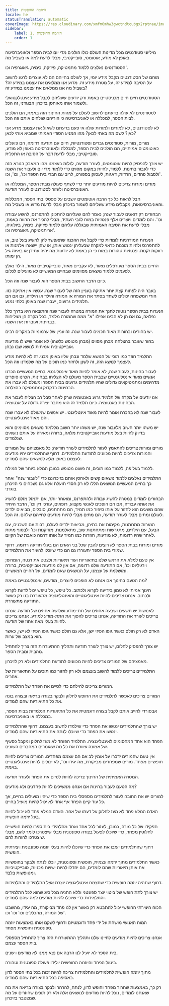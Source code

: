 ```yaml
---
title: היוזמה החופשית
locale: he
statusTranslation: automatic
coverImage: https://res.cloudinary.com/xmfm6mhw3gwctndtcubgx2rptnae/image/upload/v1740337243/small_cover_educacion_fundamental_a051170f1c.webp
sidebar:
    label: 1. היוזמה החופשית
    order: 1
---
```

מיליוני סטודנטים מכל מדינות העולם כולו הולכים מדי יום לבית הספר ולאוניברסיטה באופן לא מודע, אוטומטי, סובייקטיבי, מבלי לדעת למה או בשביל מה.

הסטודנטים נאלצים ללמוד מתמטיקה, פיזיקה, כימיה, גיאוגרפיה וכו'.

מוחם של הסטודנטים מקבל מידע יומי, אך לעולם בחייהם הם לא עוצרים לרגע לחשוב על הסיבה למידע זה, על מטרת מידע זה. מדוע אנו ממלאים את עצמנו במידע זה? בשביל מה אנו ממלאים את עצמנו במידע זה?

הסטודנטים חיים חיים מכניסטיים באמת ורק יודעים שעליהם לקבל מידע אינטלקטואלי ולשמור אותו מאוחסן בזיכרון הבוגדני, זה הכל.

לסטודנטים לא עולה בדעתם לחשוב לעולם על מהות החינוך הזה באמת, הם הולכים לבית הספר, למכללה או לאוניברסיטה כי הוריהם שולחים אותם וזה הכל.

לא לסטודנטים, לא למורים ולמורות עולה אי פעם בדעתם לשאול את עצמם: מדוע אני כאן? לשם מה באתי לכאן? מהו המניע הסודי האמיתי שמביא אותי לכאן?

מורים, מורות, סטודנטים גברים וסטודנטיות, חיים עם תודעה רדומה, הם פועלים כאוטומטים אמיתיים, הם הולכים לבית הספר, למכללה ולאוניברסיטה באופן לא מודע, סובייקטיבי, מבלי לדעת דבר על הסיבה או התכלית.

יש צורך להפסיק להיות אוטומטים, לעורר תודעה, לגלות בעצמנו מהו המאבק הנורא הזה כדי לעבור בחינות, ללמוד, לחיות במקום מסוים כדי ללמוד מדי יום ולעבור את השנה ולסבול פחדים, חרדות, דאגות, לעסוק בספורט, לריב עם חברי בית הספר וכו', וכו', וכו'.

מורים ומורות צריכים להיות מודעים יותר כדי לשתף פעולה מבית הספר, המכללה או האוניברסיטה ולעזור לסטודנטים לעורר תודעה.

חבל לראות כל כך הרבה אוטומטים יושבים על ספסלי בתי הספר, המכללות והאוניברסיטאות, מקבלים מידע שעליהם לשמור בזיכרון מבלי לדעת מדוע או בשביל מה.

הבחורים רק דואגים לעבור שנה; נאמר להם שעליהם להתכונן להתפרנס, להשיג עבודה וכו'. והם לומדים ויוצרים אלף פנטזיות במוח לגבי העתיד, מבלי להכיר את ההווה באמת, מבלי לדעת את הסיבה האמיתית שבגללה עליהם ללמוד פיזיקה, כימיה, ביולוגיה, אריתמטיקה, גיאוגרפיה וכו'.

הנערות המודרניות לומדות כדי לקבל את ההכנה שתאפשר להן להשיג בעל טוב, או להתפרנס ולהיות מוכנות כראוי למקרה שבעליהן ינטוש אותן, או שהן יישארו אלמנות או רווקות זקנות. פנטזיות טהורות במוח כי הן באמת לא יודעות מה יהיה עתידן או באיזה גיל הן ימותו.

החיים בבית הספר מעורפלים מאוד, לא עקביים מאוד, סובייקטיביים מאוד, הילד נאלץ לפעמים ללמוד נושאים מסוימים שבחיים המעשיים לא מועילים לכלום.

כיום הדבר החשוב בבית הספר הוא לעבור שנה וזה הכל.

בעבר היה לפחות קצת יותר אתיקה בעניין הזה של לעבור שנה. עכשיו אין אתיקה כזו. הורי המשפחה יכולים לשחד בסתר את המורה או המורה והילד או הילדה, גם אם הם תלמידים גרועים, יעברו שנה באופן בלתי נמנע.

הנערות בבית הספר נוטות לחנך את המורה במטרה לעבור שנה והתוצאה היא בדרך כלל נפלאה, גם אם הן לא הבינו אפילו "א" ממה שהמורה מלמד, בכל מקרה הן מצליחות בבחינות ועוברות את השנה.

יש בחורים ובחורות מאוד חכמים לעבור שנה. זה עניין של ערמומיות במקרים רבים.

בחור שעובר בהצלחה מבחן מסוים (מבחן מטופש כלשהו) לא אומר שיש לו מודעות אובייקטיבית אמיתית לנושא שבו נבחן.

התלמיד חוזר כמו תוכי על הנושא שלמד ונבחן עליו באופן מכני. זה לא להיות מודע לעצמך לנושא הזה, זה לשנן ולחזור כמו תוכים על מה שלמדנו וזה הכל.

לעבור בחינות, לעבור שנה, לא אומר להיות מאוד אינטליגנטי. בחיים המעשיים הכרנו אנשים מאוד אינטליגנטיים שבבית הספר מעולם לא הצליחו בבחינות. הכרנו סופרים מדהימים ומתמטיקאים גדולים שהיו תלמידים גרועים בבית הספר ומעולם לא עברו את הבחינות בדקדוק ומתמטיקה בהצלחה.

אנו יודעים על מקרה של תלמיד גרוע באנטומיה שרק לאחר סבל רב הצליח לעבור את הבחינות באנטומיה. כיום תלמיד זה הוא מחבר יצירה גדולה על אנטומיה.

לעבור שנה לא בהכרח אומר להיות מאוד אינטליגנטי. יש אנשים שמעולם לא עברו שנה והם מאוד אינטליגנטיים.

יש משהו יותר חשוב מלעבור שנה, יש משהו יותר חשוב מללמוד נושאים מסוימים והוא בדיוק להיות בעל מודעות אובייקטיבית מלאה, ברורה ומאירה על אותם נושאים שנלמדים.

מורים ומורות צריכים להתאמץ לעזור לתלמידים לעורר תודעה; כל מאמציהם של המורים והמורות צריכים להיות מכוונים לתודעת התלמידים. דחוף שהתלמידים יהיו מודעים לעצמם באופן מלא לנושאים שהם לומדים.

ללמוד בעל פה, ללמוד כמו תוכים, זה פשוט מטופש במובן המלא ביותר של המילה.

התלמידים נאלצים ללמוד נושאים קשים ולאחסן אותם בזיכרונם כדי "לעבור שנה" ואחר כך בחיים המעשיים הנושאים הללו לא רק חסרי תועלת אלא גם נשכחים כי הזיכרון בוגדני.

הבחורים לומדים במטרה להשיג עבודה ולהתפרנס, ומאוחר יותר, אם יתמזל מזלם להשיג את אותה עבודה, אם הם הופכים לאנשי מקצוע, רופאים, עורכי דין וכו', הדבר היחיד שהם משיגים הוא לחזור על אותו סיפור כמו תמיד, הם מתחתנים, סובלים, מביאים ילדים לעולם ומתים מבלי לעורר תודעה, הם מתים מבלי להיות מודעים לחייהם שלהם. זה הכל.

הנערות מתחתנות, מקימות את בתיהן, מביאות ילדים לעולם, רבות עם השכנים, עם הבעל, עם הילדים, מתגרשות ומתחתנות שוב, מתאלמנות, מזדקנות וכו' ולבסוף מתות לאחר שחיו רדומות, לא מודעות, חוזרות כמו תמיד על אותו דרמה כואבת של הקיום.

מורים ומורות בבית הספר לא רוצים להבין שכל בני האדם הם בעלי תודעה רדומה. דחוף שמורי בית הספר יתעוררו גם הם כדי שיוכלו להעיר את התלמידים.

אין טעם למלא את הראש שלנו בתיאוריות ועוד תיאוריות ולצטט את דנטה, הומרוס; וירגיליוס וכו', אם התודעה שלנו רדומה, אם אין לנו מודעות אובייקטיבית, ברורה ומושלמת על עצמנו, על הנושאים שאנו לומדים, על החיים המעשיים.

מה הטעם בחינוך אם אנחנו לא הופכים ליוצרים, מודעים, אינטליגנטיים באמת?

חינוך אמיתי לא טמון בידיעה לקרוא ולכתוב. כל טיפש, כל טיפש יכול לדעת לקרוא ולכתוב. אנחנו צריכים להיות אינטליגנטיים והאינטליגנציה מתעוררת בנו רק כאשר התודעה מתעוררת.

לאנושות יש תשעים ושבעה אחוזים של תת-מודע ושלושה אחוזים של תודעה. אנחנו צריכים לעורר את התודעה, אנחנו צריכים להפוך את התת-מודע למודע. אנחנו צריכים להיות בעלי מאה אחוז של תודעה.

האדם לא רק חולם כאשר גופו הפיזי ישן, אלא גם חולם כאשר גופו הפיזי לא ישן, כאשר הוא במצב של ערות.

יש צורך להפסיק לחלום, יש צורך לעורר תודעה ותהליך ההתעוררות הזה צריך להתחיל מהבית ומבית הספר.

מאמציהם של המורים צריכים להיות מכוונים לתודעת התלמידים ולא רק לזיכרון.

התלמידים צריכים ללמוד לחשוב בעצמם ולא רק לחזור כמו תוכים על התיאוריות של אחרים.

המורים צריכים להילחם כדי לסיים את הפחד של התלמידים.

המורים צריכים לאפשר לתלמידים את החופש לחלוק ולבקר בצורה בריאה ובצורה בונה את כל התיאוריות שהם לומדים.

אבסורדי לחייב אותם לקבל בצורה דוגמטית את כל התיאוריות הנלמדות בבית הספר, במכללה או באוניברסיטה.

יש צורך שהתלמידים ינטשו את הפחד כדי שילמדו לחשוב בעצמם. דחוף שהתלמידים ינטשו את הפחד כדי שיוכלו לנתח את התיאוריות שהם לומדים.

הפחד הוא אחד המחסומים לאינטליגנציה. התלמיד הפוחד לא מעז לחלוק ומקבל כסעיף של אמונה עיוורת את כל מה שאומרים המחברים השונים.

אין טעם שהמורים ידברו על אומץ לב אם הם עצמם מפחדים. המורים צריכים להיות חופשיים מפחד. מורים שמפחדים מביקורת, מה יגידו וכו', לא יכולים להיות אינטליגנטיים באמת.

המטרה האמיתית של החינוך צריכה להיות לסיים את הפחד ולעורר תודעה.

מה הטעם לעבור בחינות אם אנחנו ממשיכים להיות פחדנים ולא מודעים?

למורים יש את החובה לעזור לתלמידים מספסלי בית הספר כדי שיהיו מועילים בחיים, אך כל עוד קיים הפחד אף אחד לא יכול להיות מועיל בחיים.

האדם המלא פחד לא מעז לחלוק על דעתו של אחר. האדם המלא פחד לא יכול להיות בעל יוזמה חופשית.

תפקידו של כל מורה, כמובן, לעזור לכל אחד ואחד מתלמידי בית ספרו להיות חופשיים לחלוטין מפחד, כדי שיוכלו לפעול בצורה ספונטנית מבלי שיצטרכו לומר להם, מבלי שיצטרכו להורות להם.

דחוף שהתלמידים יעזבו את הפחד כדי שיוכלו להיות בעלי יוזמה ספונטנית ויצירתית חופשית.

כאשר התלמידים מתוך יוזמה עצמית, חופשית וספונטנית, יוכלו לנתח ולבקר בחופשיות את אותן תיאוריות שהם לומדים, הם יחדלו להיות ישויות מכניות, סובייקטיביות ומטופשות בלבד.

דחוף שתהיה יוזמה חופשית כדי שתצמח אינטליגנציה יוצרת אצל התלמידים והתלמידות.

יש צורך לתת חופש של ביטוי יוצר ספונטני וללא התניה מכל סוג שהוא לכל התלמידים והתלמידות כדי שיוכלו להיות מודעים למה שהם לומדים.

הכוח היצירתי החופשי יכול להתבטא רק כאשר אין לנו פחד מביקורת, מה יגידו, מהשבט של המורה, מהכללים וכו' וכו' וכו'.

המוח האנושי מושחת על ידי פחד ודוגמטיזם ודחוף לשקם אותו באמצעות יוזמה ספונטנית וחופשית מפחד.

אנחנו צריכים להיות מודעים לחיינו שלנו ותהליך ההתעוררות הזה צריך להתחיל מספסלי בית הספר עצמם.

בית הספר לא יועיל לנו הרבה אם נצא ממנו לא מודעים וישנים.

ביטול הפחד והיוזמה החופשית יולידו פעולה ספונטנית וטהורה.

מתוך יוזמה חופשית לתלמידים והתלמידות צריכה להיות זכות בכל בתי הספר לדון באסיפה בכל התיאוריות שהם לומדים.

רק כך, באמצעות שחרור מפחד וחופש לדון, לנתח, להרהר ולבקר בצורה בריאה את מה שאנחנו לומדים, נוכל להיות מודעים לנושאים אלה ולא רק תוכים שחוזרים על מה שמצטבר בזיכרון.

